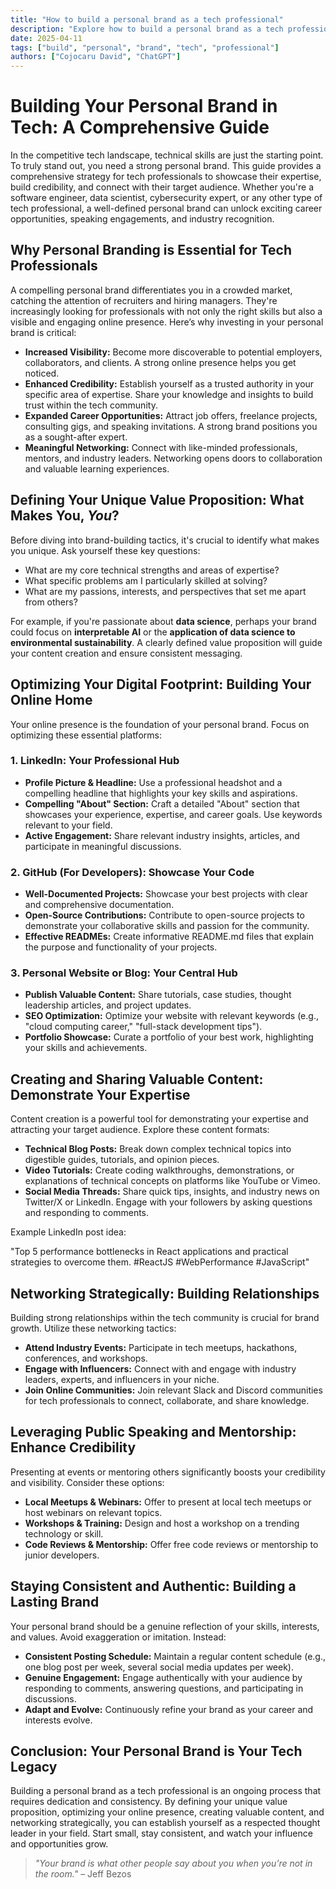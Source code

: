 ```yaml
---
title: "How to build a personal brand as a tech professional"
description: "Explore how to build a personal brand as a tech professional in this detailed guide, offering insights, strategies, and practical tips to enhance your understanding and application of the topic."
date: 2025-04-11
tags: ["build", "personal", "brand", "tech", "professional"]
authors: ["Cojocaru David", "ChatGPT"]
---
```


# Building Your Personal Brand in Tech: A Comprehensive Guide

In the competitive tech landscape, technical skills are just the starting point. To truly stand out, you need a strong personal brand. This guide provides a comprehensive strategy for tech professionals to showcase their expertise, build credibility, and connect with their target audience. Whether you're a software engineer, data scientist, cybersecurity expert, or any other type of tech professional, a well-defined personal brand can unlock exciting career opportunities, speaking engagements, and industry recognition.

## Why Personal Branding is Essential for Tech Professionals

A compelling personal brand differentiates you in a crowded market, catching the attention of recruiters and hiring managers. They're increasingly looking for professionals with not only the right skills but also a visible and engaging online presence. Here’s why investing in your personal brand is critical:

- **Increased Visibility:** Become more discoverable to potential employers, collaborators, and clients. A strong online presence helps you get noticed.
- **Enhanced Credibility:** Establish yourself as a trusted authority in your specific area of expertise. Share your knowledge and insights to build trust within the tech community.
- **Expanded Career Opportunities:** Attract job offers, freelance projects, consulting gigs, and speaking invitations. A strong brand positions you as a sought-after expert.
- **Meaningful Networking:** Connect with like-minded professionals, mentors, and industry leaders. Networking opens doors to collaboration and valuable learning experiences.

## Defining Your Unique Value Proposition: What Makes You, _You_?

Before diving into brand-building tactics, it's crucial to identify what makes you unique. Ask yourself these key questions:

- What are my core technical strengths and areas of expertise?
- What specific problems am I particularly skilled at solving?
- What are my passions, interests, and perspectives that set me apart from others?

For example, if you're passionate about **data science**, perhaps your brand could focus on **interpretable AI** or the **application of data science to environmental sustainability**. A clearly defined value proposition will guide your content creation and ensure consistent messaging.

## Optimizing Your Digital Footprint: Building Your Online Home

Your online presence is the foundation of your personal brand. Focus on optimizing these essential platforms:

### 1. LinkedIn: Your Professional Hub

- **Profile Picture & Headline:** Use a professional headshot and a compelling headline that highlights your key skills and aspirations.
- **Compelling "About" Section:** Craft a detailed "About" section that showcases your experience, expertise, and career goals. Use keywords relevant to your field.
- **Active Engagement:** Share relevant industry insights, articles, and participate in meaningful discussions.

### 2. GitHub (For Developers): Showcase Your Code

- **Well-Documented Projects:** Showcase your best projects with clear and comprehensive documentation.
- **Open-Source Contributions:** Contribute to open-source projects to demonstrate your collaborative skills and passion for the community.
- **Effective READMEs:** Create informative README.md files that explain the purpose and functionality of your projects.

### 3. Personal Website or Blog: Your Central Hub

- **Publish Valuable Content:** Share tutorials, case studies, thought leadership articles, and project updates.
- **SEO Optimization:** Optimize your website with relevant keywords (e.g., "cloud computing career," "full-stack development tips").
- **Portfolio Showcase:** Curate a portfolio of your best work, highlighting your skills and achievements.

## Creating and Sharing Valuable Content: Demonstrate Your Expertise

Content creation is a powerful tool for demonstrating your expertise and attracting your target audience. Explore these content formats:

- **Technical Blog Posts:** Break down complex technical topics into digestible guides, tutorials, and opinion pieces.
- **Video Tutorials:** Create coding walkthroughs, demonstrations, or explanations of technical concepts on platforms like YouTube or Vimeo.
- **Social Media Threads:** Share quick tips, insights, and industry news on Twitter/X or LinkedIn. Engage with your followers by asking questions and responding to comments.

Example LinkedIn post idea:

"Top 5 performance bottlenecks in React applications and practical strategies to overcome them. #ReactJS #WebPerformance #JavaScript"

## Networking Strategically: Building Relationships

Building strong relationships within the tech community is crucial for brand growth. Utilize these networking tactics:

- **Attend Industry Events:** Participate in tech meetups, hackathons, conferences, and workshops.
- **Engage with Influencers:** Connect with and engage with industry leaders, experts, and influencers in your niche.
- **Join Online Communities:** Join relevant Slack and Discord communities for tech professionals to connect, collaborate, and share knowledge.

## Leveraging Public Speaking and Mentorship: Enhance Credibility

Presenting at events or mentoring others significantly boosts your credibility and visibility. Consider these options:

- **Local Meetups & Webinars:** Offer to present at local tech meetups or host webinars on relevant topics.
- **Workshops & Training:** Design and host a workshop on a trending technology or skill.
- **Code Reviews & Mentorship:** Offer free code reviews or mentorship to junior developers.

## Staying Consistent and Authentic: Building a Lasting Brand

Your personal brand should be a genuine reflection of your skills, interests, and values. Avoid exaggeration or imitation. Instead:

- **Consistent Posting Schedule:** Maintain a regular content schedule (e.g., one blog post per week, several social media updates per week).
- **Genuine Engagement:** Engage authentically with your audience by responding to comments, answering questions, and participating in discussions.
- **Adapt and Evolve:** Continuously refine your brand as your career and interests evolve.

## Conclusion: Your Personal Brand is Your Tech Legacy

Building a personal brand as a tech professional is an ongoing process that requires dedication and consistency. By defining your unique value proposition, optimizing your online presence, creating valuable content, and networking strategically, you can establish yourself as a respected thought leader in your field. Start small, stay consistent, and watch your influence and opportunities grow.

> _"Your brand is what other people say about you when you’re not in the room."_ – Jeff Bezos
